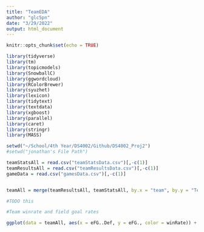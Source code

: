 ```yaml
---
title: "TeamEDA"
author: "glc5pn"
date: "3/29/2022"
output: html_document
---
```


```r
knitr::opts_chunk$set(echo = TRUE)

library(tidyverse)
library(tm)
library(topicmodels)
library(SnowballC)
library(ggwordcloud)
library(RColorBrewer)
library(syuzhet)
library(lexicon)
library(tidytext)
library(textdata)
library(xgboost)
library(parallel)
library(caret)
library(stringr)
library(MASS)
```


```r
setwd("~/School/4th Year/DS4002/Github/DS4002_Proj2")
#setwd("jonathan's File Path")

teamStatsAll = read.csv("teamStatsData.csv")[,-c(1)]
teamResultsAll = read.csv("teamResultsData.csv")[,-c(1)]
gameData = read.csv("gamesData.csv")[,-c(1)]


teamAll = merge(teamResultsAll, teamStatsAll, by.x = "team", by.y = "TeamName")
```


```r
#TODO this
```


```r
#Team winrate and field goal rates

ggplot(data = teamAll, aes(x = eFG..Def, y = eFG., color = winRate)) + geom_point() + xlab("Effective Field Goals (Defence)") + ylab("Effective Field Goals (Offense)") + ggtitle("Offensive and Defensive Field Goal Rates and Team WinRate")

```

